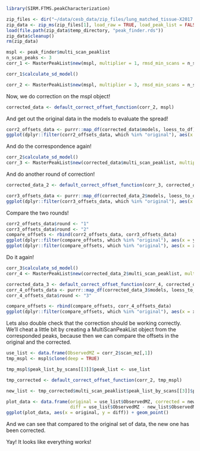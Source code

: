 ```r
library(SIRM.FTMS.peakCharacterization)
```

```r
zip_files <- dir("~/data/cesb_data/zip_files/lung_matched_tissue-X2017.07.20.14.18.10", pattern = "zip", full.names = TRUE)
zip_data <- zip_ms(zip_files[1], load_raw = TRUE, load_peak_list = FALSE)
load(file.path(zip_data$temp_directory, "peak_finder.rds"))
zip_data$cleanup()
rm(zip_data)
```

```r
mspl <- peak_finder$multi_scan_peaklist
n_scan_peaks <- 3
corr_1 <- MasterPeakList$new(mspl, multiplier = 1, rmsd_min_scans = n_scan_peaks)
```

```r
corr_1$calculate_sd_model()

corr_2 <- MasterPeakList$new(mspl, multiplier = 3, rmsd_min_scans = n_scan_peaks, sd_model = corr_1$sd_model)
```

Now, we do correction on the mspl object!

```r
corrected_data <- default_correct_offset_function(corr_2, mspl)
```

And get out the original data in the models to evaluate the spread!

```r
corr2_offsets_data <- purrr::map_df(corrected_data$models, loess_to_df)
ggplot(dplyr::filter(corr2_offsets_data, which %in% "original"), aes(x = x, y = y)) + geom_point()
```

And do the correspondence again!

```r
corr_2$calculate_sd_model()
corr_3 <- MasterPeakList$new(corrected_data$multi_scan_peaklist, multiplier = 3, rmsd_min_scans = n_scan_peaks, sd_model = corr_2$sd_model)
```

And do another round of correction!

```r
corrected_data_2 <- default_correct_offset_function(corr_3, corrected_data$multi_scan_peaklist)
```

```r
corr3_offsets_data <- purrr::map_df(corrected_data_2$models, loess_to_df)
ggplot(dplyr::filter(corr3_offsets_data, which %in% "original"), aes(x = x, y = y)) + geom_point()
```

Compare the two rounds!

```r
corr2_offsets_data$round <- "1"
corr3_offsets_data$round <- "2"
compare_offsets <- rbind(corr2_offsets_data, corr3_offsets_data)
ggplot(dplyr::filter(compare_offsets, which %in% "original"), aes(x = y, fill = round)) + geom_density(alpha = 0.5)
ggplot(dplyr::filter(compare_offsets, which %in% "original"), aes(x = x, y = y, color = round)) + geom_point(alpha = 0.5)
```

Do it again!

```r
corr_3$calculate_sd_model()
corr_4 <- MasterPeakList$new(corrected_data_2$multi_scan_peaklist, multiplier = 3, rmsd_min_scans = n_scan_peaks, sd_model = corr_3$sd_model)
```

```r
corrected_data_3 <- default_correct_offset_function(corr_4, corrected_data_2$multi_scan_peaklist)
corr_4_offsets_data <- purrr::map_df(corrected_data_3$models, loess_to_df)
corr_4_offsets_data$round <- "3"
```

```r
compare_offsets <- rbind(compare_offsets, corr_4_offsets_data)
ggplot(dplyr::filter(compare_offsets, which %in% "original"), aes(x = x, y = y, color = round)) + geom_point(alpha = 0.5)
```

Lets also double check that the correction should be working correctly. We'll cheat
a little bit by creating a MultiScanPeakList object from the corresponded peaks, because
then we can compare the offsets in the original and the corrected.

```r
use_list <- data.frame(ObservedMZ = corr_2$scan_mz[,1])
tmp_mspl <- mspl$clone(deep = TRUE)

tmp_mspl$peak_list_by_scans[[3]]$peak_list <- use_list

tmp_corrected <- default_correct_offset_function(corr_2, tmp_mspl)

new_list <- tmp_corrected$multi_scan_peaklist$peak_list_by_scans[[3]]$peak_list

plot_data <- data.frame(original = use_list$ObservedMZ, corrected = new_list$ObservedMZ,
                        diff = use_list$ObservedMZ - new_list$ObservedMZ)
ggplot(plot_data, aes(x = original, y = diff)) + geom_point()
```

And we can see that compared to the original set of data, the new one has been corrected.

Yay! It looks like everything works!
